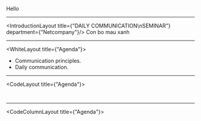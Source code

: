 

<Head>
  <title>yeah</title>
  <link rel="preconnect" href="https://fonts.googleapis.com"/>
  <link rel="preconnect" href="https://fonts.gstatic.com" crossorigin/>
  <link href="https://fonts.googleapis.com/css2?family=M+PLUS+Rounded+1c:wght@800;900&family=Nunito&family=Varela+Round&display=swap" rel="stylesheet"/>
</Head>


Hello

---

<IntroductionLayout title={"DAILY COMMUNICATION\nSEMINAR"} department={"Netcompany"}/>
<Notes>Con bo mau xanh</Notes>

---

<WhiteLayout title={"Agenda"}>

- Communication principles.
- Daily communication.

</WhiteLayout>

---

<CodeLayout title={"Agenda"}>

  ```java 10:15 file=./demo-files/demo.java showNumbers
  ```

  ```java 20:25 file=./demo-files/demo.java showNumbers
  ```

</CodeLayout>

---

<CodeColumnLayout title={"Agenda"}>

  <LayoutStep>

  ```java 10:15 file=./demo-files/demo.java showNumbers
  ```

  ```java 10:15 file=./demo-files/demo.java showNumbers
  ```

  </LayoutStep>

  <LayoutStep>

  ```java 20:25 file=./demo-files/demo.java showNumbers
  ```

  ```java 58:70 file=./demo-files/demo.java showNumbers
  ```

  </LayoutStep>

</CodeColumnLayout>
